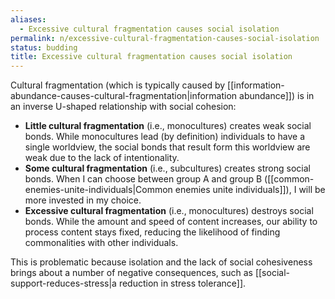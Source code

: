 ```yaml
---
aliases:
  - Excessive cultural fragmentation causes social isolation
permalink: n/excessive-cultural-fragmentation-causes-social-isolation
status: budding
title: Excessive cultural fragmentation causes social isolation
---
```

Cultural fragmentation (which is typically caused by [[information-abundance-causes-cultural-fragmentation|information abundance]]) is in an inverse U-shaped relationship with social cohesion:

- **Little cultural fragmentation** (i.e., monocultures) creates weak social bonds. While monocultures lead (by definition) individuals to have a single worldview, the social bonds that result form this worldview are weak due to the lack of intentionality.
- **Some cultural fragmentation** (i.e., subcultures) creates strong social bonds. When I can choose between group A and group B ([[common-enemies-unite-individuals|Common enemies unite individuals]]), I will be more invested in my choice.
- **Excessive cultural fragmentation** (i.e., monocultures) destroys social bonds. While the amount and speed of content increases, our ability to process content stays fixed, reducing the likelihood of finding commonalities with other individuals.

This is problematic because isolation and the lack of social cohesiveness brings about a number of negative consequences, such as [[social-support-reduces-stress|a reduction in stress tolerance]].
